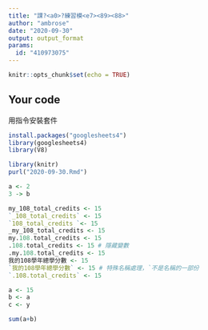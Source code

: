 ---
title: "課?<a0>?練習模<e7><89><88>"
author: "ambrose"
date: "2020-09-30"
output: output_format
params:
  id: "410973075"
---

```{r setup, include=FALSE}
knitr::opts_chunk$set(echo = TRUE)
```

## Your code
用指令安裝套件
```{r}
install.packages("googlesheets4")
library(googlesheets4)
library(V8)
```
```{r}
library(knitr)
purl("2020-09-30.Rmd")
```

```{r}
a <- 2
3 -> b
```
```{r}
my_108_total_credits <- 15
`_108_total_credits` <- 15
`108_total_credits `<- 15
_my_108_total_credits <- 15
my.108.total_credits <- 15
.108.total_credits <- 15 # 隱藏變數
.my.108.total_credits <- 15
我的108學年總學分數 <- 15
`我的108學年總學分數` <- 15 # 特殊名稱處理，`不是名稱的一部份
`.108.total_credits` <- 15
```
```{r}
a <- 15
b <- a
c <- y
```

```{r}
sum(a+b)
```

